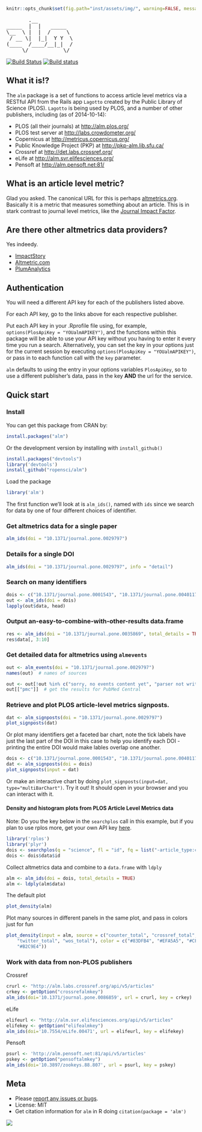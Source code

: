 ```r
knitr::opts_chunk$set(fig.path="inst/assets/img/", warning=FALSE, message=FALSE)
```

<pre>
       .__
_____  |  |   _____
\__  \ |  |  /     \
 / __ \|  |_|  Y Y  \
(____  /____/__|_|  /
     \/           \/
</pre>

[![Build Status](https://api.travis-ci.org/ropensci/alm.png?branch=master)](https://travis-ci.org/ropensci/alm?branch=master)
[![Build status](https://ci.appveyor.com/api/projects/status/w7mrpr5owh9deepq/branch/master)](https://ci.appveyor.com/project/sckott/alm/branch/master)

## What it is!?

The `alm` package is a set of functions to access article level metrics via a RESTful API from the Rails app `Lagotto` created by the Public Library of Science (PLOS). `Lagotto` is being used by PLOS, and a number of other publishers, including (as of 2014-10-14):

* PLOS (all their journals) at [http://alm.plos.org/](http://alm.plos.org/)
* PLOS test server at [http://labs.crowdometer.org/](http://labs.crowdometer.org/)
* Copernicus at [http://metricus.copernicus.org/](http://metricus.copernicus.org/)
* Public Knowledge Project (PKP) at [http://pkp-alm.lib.sfu.ca/](http://pkp-alm.lib.sfu.ca/)
* Crossref at [http://det.labs.crossref.org/](http://det.labs.crossref.org/)
* eLife at [http://alm.svr.elifesciences.org/](http://alm.svr.elifesciences.org/)
* Pensoft at [http://alm.pensoft.net:81/](http://alm.pensoft.net:81/)

## What is an article level metric?

Glad you asked. The canonical URL for this is perhaps [altmetrics.org](http://altmetrics.org/manifesto/). Basically it is a metric that measures something about an article. This is in stark contrast to journal level metrics, like the [Journal Impact Factor](http://www.wikiwand.com/en/Impact_factor).

## Are there other altmetrics data providers?

Yes indeedy.

+ [ImpactStory](http://impactstory.org/)
+ [Altmetric.com](http://altmetric.com/)
+ [PlumAnalytics](http://www.plumanalytics.com/)

## Authentication

You will need a different API key for each of the publishers listed above.

For each API key, go to the links above for each respective publisher.

Put each API key in your .Rprofile file using, for example, `options(PlosApiKey = "YOUalmAPIKEY")`, and the functions within this package will be able to use your API key without you having to enter it every time you run a search. Alternatively, you can set the key in your options just for the current session by executing `options(PlosApiKey = "YOUalmAPIKEY")`, or pass in to each function call with the `key` parameter.

`alm` defaults to using the entry in your options variables `PlosApiKey`, so to use a different publisher's data, pass in the key __AND__ the url for the service.

## Quick start

### Install

You can get this package from CRAN by:

```r
install.packages("alm")
```


Or the development version by installing with `install_github()`

```r
install.packages("devtools")
library('devtools')
install_github("ropensci/alm")
```

Load the package

```r
library('alm')
```

The first function we'll look at is `alm_ids()`, named with `ids` since we search for data by one of four different choices of identifier.

### Get altmetrics data for a single paper

```r
alm_ids(doi = "10.1371/journal.pone.0029797")
```

### Details for a single DOI


```r
alm_ids(doi = "10.1371/journal.pone.0029797", info = "detail")
```

### Search on many identifiers

```r
dois <- c("10.1371/journal.pone.0001543", "10.1371/journal.pone.0040117", "10.1371/journal.pone.0029797", "10.1371/journal.pone.0039395")
out <- alm_ids(doi = dois)
lapply(out$data, head)
```

### Output an-easy-to-combine-with-other-results data.frame

```r
res <- alm_ids(doi = "10.1371/journal.pone.0035869", total_details = TRUE)
res$data[, 3:10]
```

### Get detailed data for altmetrics using `almevents`

```r
out <- alm_events(doi = "10.1371/journal.pone.0029797")
names(out)  # names of sources
```

```r
out <- out[!out %in% c("sorry, no events content yet", "parser not written yet")]  # remove those with no data
out[["pmc"]]  # get the results for PubMed Central
```

### Retrieve and plot PLOS article-level metrics signposts.

```r
dat <- alm_signposts(doi = "10.1371/journal.pone.0029797")
plot_signposts(dat)
```

Or plot many identifiers get a faceted bar chart, note the tick labels have just the last part of the DOI in this case to help you identify each DOI - printing the entire DOI would make lables overlap one another.

```r
dois <- c("10.1371/journal.pone.0001543", "10.1371/journal.pone.0040117", "10.1371/journal.pone.0029797", "10.1371/journal.pone.0039395")
dat <- alm_signposts(doi = dois)
plot_signposts(input = dat)
```

Or make an interactive chart by doing `plot_signposts(input=dat, type="multiBarChart")`. Try it out! It should open in your browser and you can interact with it.

#### Density and histogram plots from PLOS Article Level Metrics data

Note: Do you the key below in the `searchplos` call in this example, but if you plan to use rplos more, get your own API key [here](http://api.plos.org/).

```r
library('rplos')
library('plyr')
dois <- searchplos(q = "science", fl = "id", fq = list("-article_type:correction", "cross_published_journal_key:PLoSONE", "doc_type:full", "publication_date:[2010-01-01T00:00:00Z TO 2010-12-31T23:59:59Z]"), limit = 50)
dois <- dois$data$id
```


Collect altmetrics data and combine to a `data.frame` with `ldply`


```r
alm <- alm_ids(doi = dois, total_details = TRUE)
alm <- ldply(alm$data)
```


The default plot


```r
plot_density(alm)
```


Plot many sources in different panels in the same plot, and pass in colors just for fun


```r
plot_density(input = alm, source = c("counter_total", "crossref_total",
    "twitter_total", "wos_total"), color = c("#83DFB4", "#EFA5A5", "#CFD470",
    "#B2C9E4"))
```

### Work with data from non-PLOS publishers

Crossref

```r
crurl <- "http://alm.labs.crossref.org/api/v5/articles"
crkey <- getOption("crossrefalmkey")
alm_ids(doi='10.1371/journal.pone.0086859', url = crurl, key = crkey)
```

eLife

```r
elifeurl <- "http://alm.svr.elifesciences.org/api/v5/articles"
elifekey <- getOption("elifealmkey")
alm_ids(doi='10.7554/eLife.00471', url = elifeurl, key = elifekey)
```

Pensoft

```r
psurl <- 'http://alm.pensoft.net:81/api/v5/articles'
pskey <- getOption("pensoftalmkey")
alm_ids(doi='10.3897/zookeys.88.807', url = psurl, key = pskey)
```

## Meta

* Please [report any issues or bugs](https://github.com/ropensci/alm/issues).
* License: MIT
* Get citation information for `alm` in R doing `citation(package = 'alm')`

[![](http://ropensci.org/public_images/github_footer.png)](http://ropensci.org)

